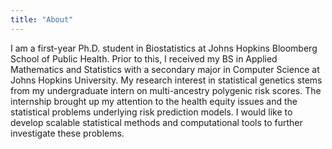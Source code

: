 ```yaml
---
title: "About"
---
```


I am a first-year Ph.D. student in Biostatistics at Johns Hopkins Bloomberg School of Public Health. Prior to this, I received my BS in Applied Mathematics and Statistics with a secondary major in Computer Science at Johns Hopkins University. My research interest in statistical genetics stems from my undergraduate intern on multi-ancestry polygenic risk scores. The internship brought up my attention to the health equity issues and the statistical problems underlying risk prediction models. I would like to develop scalable statistical methods and computational tools to further investigate these problems.
